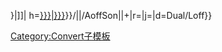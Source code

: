 {{convert/{{{2}}}/AoffSon|{{{1}}}|{{{3}}}|
n=[[{{{t|{{{n}}}}}}|{{{n}}}]]|
h=[[{{{t|{{{n}}}}}}|{{{h|{{{n}}}}}}]]}}/{{convert/{{#ifeq:{{{4}}}|def|{{{o}}}|{{{4}}}}}|{{{1}}}|{{{2}}}/AoffSon|{{{3}}}|{{{s}}}+{{{b}}}|r={{{r}}}|j={{{j}}}|d=Dual/Loff}}<noinclude>

[[Category:Convert子模板]]
</noinclude>